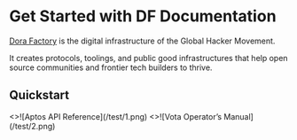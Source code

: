 
# Get Started with DF Documentation

[Dora Factory](https://dorafactory.org/) is the digital infrastructure of the Global Hacker Movement.

It creates protocols, toolings, and public good infrastructures that help open source communities and frontier tech builders to thrive.

## Quickstart

<Cards num={2}>
  <Card image arrow title="Aptos API Reference" href="/aptos">
    <>![Aptos API Reference](/test/1.png)</>
  </Card>
  <Card image arrow title="Vota Operator’s Manual" href="/vota">
    <>![Vota Operator’s Manual](/test/2.png)</>
  </Card>
</Cards>
